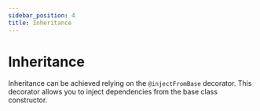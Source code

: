 ```yaml
---
sidebar_position: 4
title: Inheritance
---
```

# Inheritance

Inheritance can be achieved relying on the `@injectFromBase` decorator. This decorator allows you to inject dependencies from the base class constructor.

